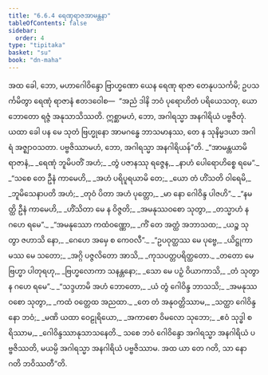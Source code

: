 ```yaml
---
title: "6.6.4 ရေဏုရာဇအာမန္တနာ"
tableOfContents: false
sidebar:
  order: 4
type: "tipitaka"
basket: "su"
book: "dn-maha"
---
```



<DynamicBreadcrumb />

<Division number="321" book="dn-maha">

<Paragraph number="716" book="dn-maha">
အထ ခေါ, ဘော, မဟာဂေါဝိန္ဒော ဗြာဟ္မဏော ယေန ရေဏု ရာဇာ တေနုပသင်္ကမိ; ဥပသင်္ကမိတွာ ရေဏုံ ရာဇာနံ ဧတဒဝေါစ—  “အညံ ဒါနိ ဘဝံ ပုရောဟိတံ ပရိယေသတု, ယော ဘောတော ရဇ္ဇံ အနုသာသိဿတိ. ဣစ္ဆာမဟံ, ဘော, အဂါရသ္မာ အနဂါရိယံ ပဗ္ဗဇိတုံ. ယထာ ခေါ ပန မေ သုတံ ဗြဟ္မုနော အာမဂန္ဓေ ဘာသမာနဿ, တေ န သုနိမ္မဒယာ အဂါရံ အဇ္ဈာဝသတာ. ပဗ္ဗဇိဿာမဟံ, ဘော, အဂါရသ္မာ အနဂါရိယန်”တိ.
</Paragraph>

<Paragraph number="717" type="verses" book="dn-maha">
_“အာမန္တယာမိ ရာဇာနံ,_  
_ရေဏုံ ဘူမိပတိံ အဟံ;_  
_တွံ ပဇာနဿု ရဇ္ဇေန,_  
_နာဟံ ပေါရောဟိစ္စေ ရမေ”._  

</Paragraph>

<Paragraph number="718" type="verses" book="dn-maha">
_“သစေ တေ ဦနံ ကာမေဟိ,_  
_အဟံ ပရိပူရယာမိ တေ;_  
_ယော တံ ဟိံသတိ ဝါရေမိ,_  
_ဘူမိသေနာပတိ အဟံ;_  
_တုဝံ ပိတာ အဟံ ပုတ္တော,_  
_မာ နော ဂေါဝိန္ဒ ပါဇဟိ”._  

</Paragraph>

<Paragraph number="719" type="verses" book="dn-maha">
_“နမတ္ထိ ဦနံ ကာမေဟိ,_  
_ဟိံသိတာ မေ န ဝိဇ္ဇတိ;_  
_အမနုဿဝစော သုတွာ,_  
_တသ္မာဟံ န ဂဟေ ရမေ”._  

</Paragraph>

<Paragraph number="720" type="verses" book="dn-maha">
_“အမနုဿော ကထံဝဏ္ဏော,_  
_ကိံ တေ အတ္ထံ အဘာသထ;_  
_ယဉ္စ သုတွာ ဇဟာသိ နော,_  
_ဂေဟေ အမှေ စ ကေဝလီ”._  

</Paragraph>

<Paragraph number="721" type="verses" book="dn-maha">
_“ဥပဝုတ္ထဿ မေ ပုဗ္ဗေ,_  
_ယိဋ္ဌုကာမဿ မေ သတော;_  
_အဂ္ဂိ ပဇ္ဇလိတော အာသိ,_  
_ကုသပတ္တပရိတ္ထတော._  

</Paragraph>

<Paragraph number="722" type="verses" book="dn-maha">
_တတော မေ ဗြဟ္မာ ပါတုရဟု,_  
_ဗြဟ္မလောကာ သနန္တနော;_  
_သော မေ ပဉှံ ဝိယာကာသိ,_  
_တံ သုတွာ န ဂဟေ ရမေ”._  

</Paragraph>

<Paragraph number="723" type="verses" book="dn-maha">
_“သဒ္ဒဟာမိ အဟံ ဘောတော,_  
_ယံ တွံ ဂေါဝိန္ဒ ဘာသသိ;_  
_အမနုဿဝစော သုတွာ,_  
_ကထံ ဝတ္တေထ အညထာ._  

</Paragraph>

<Paragraph number="724" type="verses" book="dn-maha">
_တေ တံ အနုဝတ္တိဿာမ,_  
_သတ္ထာ ဂေါဝိန္ဒ နော ဘဝံ;_  
_မဏိ ယထာ ဝေဠုရိယော,_  
_အကာစော ဝိမလော သုဘော;_  
_ဧဝံ သုဒ္ဓါ စရိဿာမ,_  
_ဂေါဝိန္ဒဿာနုသာသနေတိ._  

</Paragraph>

<Paragraph number="725" book="dn-maha">
သစေ ဘဝံ ဂေါဝိန္ဒော အဂါရသ္မာ အနဂါရိယံ ပဗ္ဗဇိဿတိ, မယမ္ပိ အဂါရသ္မာ အနဂါရိယံ ပဗ္ဗဇိဿာမ. အထ ယာ တေ ဂတိ, သာ နော ဂတိ ဘဝိဿတီ”တိ.
</Paragraph>
</Division>